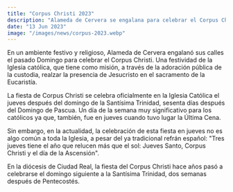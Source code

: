 ```yaml
---
title: "Corpus Christi 2023"
description: "Alameda de Cervera se engalana para celebrar el Corpus Christi con una procesión llena de fe y tradición."
date: "13 Jun 2023"
image: "/images/news/corpus-2023.webp"
---
```


En un ambiente festivo y religioso, Alameda de Cervera engalanó sus calles el pasado Domingo para celebrar el Corpus Christi. Una festividad de la Iglesia católica, que tiene como misión, a través de la adoración pública de la custodia, realzar la presencia de Jesucristo en el sacramento de la Eucaristía.

La fiesta de Corpus Christi se celebra oficialmente en la Iglesia Católica el jueves después del domingo de la Santísima Trinidad, sesenta días después del Domingo de Pascua. Un día de la semana muy significativo para los católicos ya que, también, fue en jueves cuando tuvo lugar la Última Cena.

Sin embargo, en la actualidad, la celebración de esta fiesta en jueves no es algo común a toda la Iglesia, a pesar del ya tradicional refrán español: "Tres jueves tiene el año que relucen más que el sol: Jueves Santo, Corpus Christi y el día de la Ascensión".

En la diócesis de Ciudad Real, la fiesta del Corpus Christi hace años pasó a celebrarse el domingo siguiente a la Santísima Trinidad, dos semanas después de Pentecostés.


<Gallery folder='corpus-christi-2023'/>